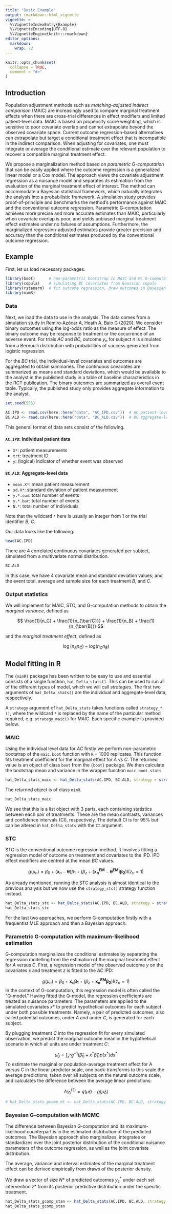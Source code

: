 ```yaml
---
title: "Basic Example"
output: rmarkdown::html_vignette
vignette: >
  %\VignetteIndexEntry{Example}
  %\VignetteEncoding{UTF-8}
  %\VignetteEngine{knitr::rmarkdown}
editor_options: 
  markdown: 
    wrap: 72
---
```


```r
knitr::opts_chunk$set(
  collapse = TRUE,
  comment = "#>"
)
```

## Introduction

Population adjustment methods such as _matching-adjusted indirect comparison_ (MAIC) are increasingly used to compare marginal treatment effects when there are cross-trial differences in effect modifiers and limited patient-level data. MAIC is based on propensity score weighting, which is sensitive to poor covariate overlap and cannot extrapolate beyond the observed covariate space. Current outcome regression-based alternatives can extrapolate but target a conditional treatment effect that is incompatible in the indirect comparison. When adjusting for covariates, one must integrate or average the conditional estimate over the relevant population to recover a compatible marginal treatment effect.

We propose a marginalization method based on _parametric G-computation_ that can be easily applied where the outcome regression is a generalized linear model or a Cox model. The approach views the covariate adjustment regression as a nuisance model and separates its estimation from the evaluation of the marginal treatment effect of interest. The method can accommodate a Bayesian statistical framework, which naturally integrates the analysis into a probabilistic framework. A simulation study provides proof-of-principle and benchmarks the method's performance against MAIC and the conventional outcome regression. Parametric G-computation achieves more precise and more accurate estimates than MAIC, particularly when covariate overlap is poor, and yields unbiased marginal treatment effect estimates under no failures of assumptions. Furthermore, the marginalized regression-adjusted estimates provide greater precision and accuracy than the conditional estimates produced by the conventional outcome regression.

## Example

First, let us load necessary packages.

```r
library(boot)      # non-parametric bootstrap in MAIC and ML G-computation
library(copula)    # simulating BC covariates from Gaussian copula
library(rstanarm)  # fit outcome regression, draw outcomes in Bayesian G-computation
library(mimR)
```

### Data

Next, we load the data to use in the analysis.
The data comes from a simulation study in Remiro‐Azócar A, Heath A, Baio G (2020).
We consider binary outcomes using the log-odds ratio as the measure of effect. The binary outcome may be response to treatment or the occurrence of an adverse event.
For trials _AC_ and _BC_, outcome $y_n$ for subject $n$ is simulated from a Bernoulli distribution with probabilities of success generated from logistic regression.

For the _BC_ trial, the individual-level covariates and outcomes are aggregated to obtain summaries. The continuous covariates are summarized as means and standard deviations, which would be available to the analyst in the published study in a table of baseline characteristics in the RCT publication. The binary outcomes are summarized as overall event table. Typically, the published study only provides aggregate information to the analyst.

```r
set.seed(555)

AC.IPD <- read.csv(here::here("data", "AC_IPD.csv"))  # AC patient-level data
BC.ALD <- read.csv(here::here("data", "BC_ALD.csv"))  # BC aggregate-level data
```

This general format of data sets consist of the following.

#### `AC.IPD`: Individual patient data

-   `X*`: patient measurements
-   `trt`: treatment ID
-   `y`: (logical) indicator of whether event was observed

#### `BC.ALD`: Aggregate-level data

-   `mean.X*`: mean patient measurement
-   `sd.X*`: standard deviation of patient measurement
-   `y.*.sum`: total number of events
-   `y.*.bar`: total number of events
-   `N.*`: total number of individuals

Note that the wildcard `*` here is usually an integer from 1 or the trial identifier _B_, _C_.

Our data looks like the following.

```r
head(AC.IPD)
```

There are 4 correlated continuous covariates generated per subject, simulated from a multivariate normal distribution.

```r
BC.ALD
```

In this case, we have 4 covariate mean and standard deviation values; and the event total, average and sample size for each treatment _B_, and _C_.

### Output statistics

We will implement for MAIC, STC, and G-computation methods to obtain the _marginal variance_, defined as

$$
\frac{1}{n_C} + \frac{1}{n_{\bar{C}}} + \frac{1}{n_B} + \frac{1}{n_{\bar{B}}}
$$

and the _marginal treatment effect_, defined as

$$
\log(n_B n_{\bar{C}}) - log(n_C n_{\bar{B}})
$$

## Model fitting in R

The `{mimR}` package has been written to be easy to use and essential consists of a single function, `hat_Delta_stats()`.
This can be used to run all of the different types of model, which we will call _strategies_. The first two arguments of `hat_Delta_stats()` are the individual and aggregate-level data, respectively.

A `strategy` argument of `hat_Delta_stats` takes functions called `strategy_*()`, where the wildcard `*` is replaced by the name of the particular method required, e.g. `strategy_maic()` for MAIC. Each specific example is provided below.

### MAIC

Using the individual level data for _AC_ firstly we perform non-parametric bootstrap
of the `maic.boot` function with `R` = 1000 replicates. This function
fits treatment coefficient for the marginal effect for _A_ vs _C_.
The returned value is an object of class `boot` from the `{boot}` package. We then calculate the bootstrap mean and variance in the wrapper function `maic_boot_stats`.

```r
hat_Delta_stats_maic <- hat_Delta_stats(AC.IPD, BC.ALD, strategy = strategy_maic())
```

The returned object is of class `mimR`.

<!-- Wald-type normal distribution-based 95\% confidence interval are also returned. -->

```r
hat_Delta_stats_maic
```

We see that this is a list object with 3 parts, each containing statistics between each pair of treatments. These are the mean contrasts, variances and confidence intervals (CI), respectively.
The default CI is for 95% but can be altered in `hat_Delta_stats` with the `CI` argument.


### STC

STC is the conventional outcome regression method.
It involves fitting a regression model of outcome on treatment and covariates to the IPD.
IPD effect modifiers are centred at the mean _BC_ values.

$$
g(\mu_n) = \beta_0 + (\boldsymbol{x}_n - \boldsymbol{\theta}) \beta_1 + (\beta_z + (\boldsymbol{x_n^{EM}} - \boldsymbol{\theta^{EM}}) \boldsymbol{\beta_2}) \mbox{I}(z_n=1)
$$

As already mentioned, running the STC analysis is almost identical to the previous analysis but we now use the `strategy_stc()` strategy function instead.

```r
hat_Delta_stats_stc <- hat_Delta_stats(AC.IPD, BC.ALD, strategy = strategy_stc())
hat_Delta_stats_stc
```

For the last two approaches, we perform G-computation firstly with a frequentist MLE approach and then a Bayesian approach.

### Parametric G-computation with maximum-likelihood estimation 

G-computation marginalizes the conditional estimates by separating the regression modelling from the estimation of the marginal treatment effect for _A_ versus _C_. First, a regression model of the observed outcome $y$ on the covariates $x$ and treatment $z$ is fitted to the _AC_ IPD:

$$
g(\mu_n) = \beta_0 + \boldsymbol{x}_n \boldsymbol{\beta_1} + (\beta_z + \boldsymbol{x_n^{EM}} \boldsymbol{\beta_2}) \mbox{I}(z_n=1)
$$
In the context of G-computation, this regression model is often called the “Q-model.”
Having fitted the Q-model, the regression coefficients are treated as nuisance parameters. The parameters are applied to the simulated covariates $x*$ to predict hypothetical outcomes for each subject under both possible treatments. Namely, a pair of predicted outcomes, also called potential outcomes, under _A_ and under _C_, is generated for each subject.

By plugging treatment _C_ into the regression fit for every simulated observation, we predict the marginal outcome mean in the hypothetical scenario in which all units are under treatment _C_:

$$
\hat{\mu}_0 = \int_{x^*} g^{-1} (\hat{\beta}_0 + x^* \hat{\beta}_1 ) p(x^*) dx^*
$$
To estimate the marginal or population-average treatment effect for A versus C in the linear predictor scale, one back-transforms to this scale the average predictions, taken over all subjects on the natural outcome scale, and calculates the difference between the average linear predictions:

$$
\hat{\Delta}^{(2)}_{10} = g(\hat{\mu}_1) - g(\hat{\mu}_0)
$$


```r
# hat_Delta_stats_gcomp_ml <- hat_Delta_stats(AC.IPD, BC.ALD, strategy = strategy_gcomp_ml())
```


### Bayesian G-computation with MCMC 

The difference between Bayesian G-computation and its maximum-likelihood counterpart is in the estimated distribution of the predicted outcomes. The Bayesian approach also marginalizes, integrates or standardizes over the joint posterior distribution of the conditional nuisance parameters of the outcome regression, as well as the joint covariate distribution.

The average, variance and interval estimates of the marginal treatment effect can be derived empirically from draws of the posterior density.

We draw a vector of size $N*$ of predicted outcomes $y^*_z$ under each set intervention $z*$ from its posterior predictive distribution under the specific treatment.

```r
hat_Delta_stats_gcomp_stan <- hat_Delta_stats(AC.IPD, BC.ALD, strategy = strategy_gcomp_stan())
hat_Delta_stats_gcomp_stan
```

